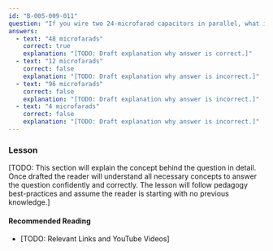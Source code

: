 ```yaml
---
id: "B-005-009-011"
question: "If you wire two 24-microfarad capacitors in parallel, what is the capacity of the combination?"
answers:
  - text: "48 microfarads"
    correct: true
    explanation: "[TODO: Draft explanation why answer is correct.]"
  - text: "12 microfarads"
    correct: false
    explanation: "[TODO: Draft explanation why answer is incorrect.]"
  - text: "96 microfarads"
    correct: false
    explanation: "[TODO: Draft explanation why answer is incorrect.]"
  - text: "4 microfarads"
    correct: false
    explanation: "[TODO: Draft explanation why answer is incorrect.]"
---
```


### Lesson

[TODO: This section will explain the concept behind the question in detail. Once drafted the reader will understand all necessary concepts to answer the question confidently and correctly. The lesson will follow pedagogy best-practices and assume the reader is starting with no previous knowledge.]

#### Recommended Reading

- [TODO: Relevant Links and YouTube Videos]
